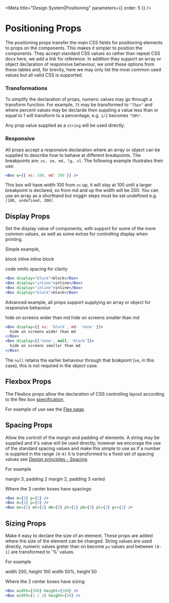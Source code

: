 
<Meta title="Design System|Positioning" parameters={{ order: 5 }} />

# Positioning Props

The positioning props transfer the main CSS fields for positioning elements to props on the components. This makes it simpler to position
the components. They accept standard CSS values so rather than repeat CSS docs here, we add a link for reference. In addition they support
an array or object declaration of responsive behaviour, we omit these options from these tables and, for brevity, here we may only list
the most common used values but all valid CSS is supported.

### Transformations

To simplify the declaration of props, numeric values may go through a transform function. For example, `75` may be transformed to `"75px"`
and where percent values may be declarde then suppling a value less than or equal to 1 will transform to a percentage, e.g. `1/2` becomes `"50%"`.

Any prop value supplied as a `string` will be used directly.

### Responsive

All props accept a responsive declaration where an array or object can be supplied to describe how to behave at different breakpoints.
The breakpoints are: `xs, sm, md, lg, xl`. The following example illustrates their use:

```jsx
<Box w={{ xs: 100, md: 200 }} />
```

This box will have width 100 from `xs` up, it will stay at 100 until a larger breakpoint is declared,
so from md and up the width will be 200. You can use an array as a shorthand but miggin steps must be set
undefined e.g. `[100, undefined, 200]`

## Display Props

Set the display value of components, with support for some of the more common values,
as well as some extras for controlling display when printing.

<Props of={Display} />

Simple example,

<Box w={1} p={3} bgcolor={colors.grey[100]}>
  <Box m={2} p={1} bgcolor="white" display="block">
    block
  </Box>
  <Box m={2} p={1} bgcolor="white" display="inline">
    inline
  </Box>
  <Box m={2} p={1} bgcolor="white" display="inline">
    inline
  </Box>
  <Box m={2} p={1} bgcolor="white" display="block">
    block
  </Box>
</Box>

code omits spacing for clarity

```jsx
<Box display="block">block</Box>
<Box display="inline">inline</Box>
<Box display="inline">inline</Box>
<Box display="block">block</Box>
```

Advanced example, all props support supplying an array or object for responsive behaviour

<Box w={1} p={3} bgcolor={colors.grey[100]}>
  <Box m={2} p={1} bgcolor="white" display={{ xs: 'block', md: 'none' }}>
    hide on screens wider than md
  </Box>
  <Box m={2} p={1} bgcolor="white" display={['none', 'block']}>
    hide on screens smaller than md
  </Box>
</Box>

```jsx
<Box display={{ xs: 'block', md: 'none' }}>
  hide on screens wider than md
</Box>
<Box display={['none', null, 'block']}>
  hide on screens smaller than md
</Box>
```

The `null` retains the earlier behaviour through that brakpoint (`sm`, in this case), this is not required in the object case.

## Flexbox Props

The Flexbox props allow the declaration of CSS controlling layout according to the flex box [specification](https://www.w3.org/TR/css-flexbox-1/).

<Props of={Flexbox} />

For example of use see the [Flex page](/?path=/docs/components-flex--row).

## Spacing Props

Allow the controll of the margin and padding of elements.
A string may be supplied and it's value will be used directly, however we encorage the use of the standard spacing values and make this simple
to use as if a number is supplied in the range `[0-6]` it is transformed to a fixed set of spacing values see
[Design principles - Spacing](/?path=/docs/design-system-design-principles--page).

<Props of={Spacing} />

For example

<Flex w={1} bgcolor={colors.grey[100]} justifyContent="center">
  <Box m={2} border="1px solid black">
    <Box bgcolor="white" m={3} p={2}>
      margin 3, padding 2
    </Box>
  </Box>
  <Box m={2} border="1px solid black">
    <Box bgcolor="white" m={2} p={3}>
      margin 2, padding 3
    </Box>
  </Box>
  <Box m={2} border="1px solid black">
    <Box bgcolor="white" mx={2} mt={1} mb={3} pt={1} pb={3} pl={2} pr={1}>
      varied
    </Box>
  </Box>
</Flex>

Where the 3 center boxes have spacings:

```jsx
<Box m={3} p={2} />
<Box m={2} p={3} />
<Box mx={2} mt={1} mb={3} pt={1} pb={3} pl={2} pr={1} />
```

## Sizing Props

Make it easy to declare the size of an element. These props are added where the size of the element can be changed.
String values are used directly, numeric values greter than on become `px` values and between `[0-1]` are transformed to '%' values.

<Props of={Sizing} />

For example

<Box w={1} bgcolor={colors.grey[100]} justifyContent="center">
  <Box display="inline-block" bgcolor="white" width={300} height={100} m={3}>
    width 200, height 100
  </Box>
  <Box display="inline-block" bgcolor="white" width={1 / 2} height={50} m={3}>
    width 50%, height 50
  </Box>
</Box>

Where the 2 center boxes have sizing:

```jsx
<Box width={300} height={100} />
<Box width={1 / 2} height={50} />
```
